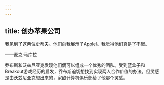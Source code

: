 ```yaml
---
---
---
```

title: 创办苹果公司
---




我见到了这两位史蒂夫。他们向我展示了AppleI。我觉得他们真是了不起。

——麦克·马库拉



乔布斯和沃兹尼亚克发现他们俩可以组成一个优秀的团队。受到蓝盒子和Breakout游戏经历的启发，乔布斯迫切想找到实现两人合作价值的办法。但灵感是由沃兹尼亚克想出来的，家酿计算机俱乐部给了他那个灵感。